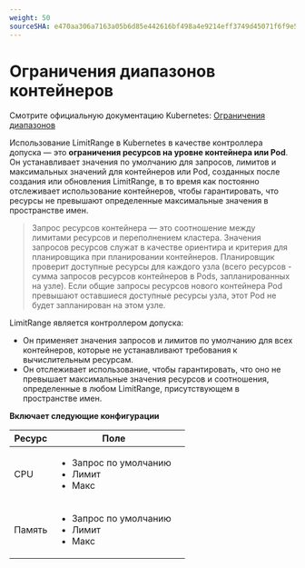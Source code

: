 ```yaml
---
weight: 50
sourceSHA: e470aa306a7163a05b6d85e442616bf498a4e9214eff3749d45071f6f9e57202
---
```


# Ограничения диапазонов контейнеров

Смотрите официальную документацию Kubernetes: [Ограничения диапазонов](https://kubernetes.io/docs/concepts/policy/limit-range/)

Использование LimitRange в Kubernetes в качестве контроллера допуска — это **ограничения ресурсов на уровне контейнера или Pod**. Он устанавливает значения по умолчанию для запросов, лимитов и максимальных значений для контейнеров или Pod, созданных после создания или обновления LimitRange, в то время как постоянно отслеживает использование контейнеров, чтобы гарантировать, что ресурсы не превышают определенные максимальные значения в пространстве имен.

> Запрос ресурсов контейнера — это соотношение между лимитами ресурсов и переполнением кластера. Значения запросов ресурсов служат в качестве ориентира и критерия для планировщика при планировании контейнеров. Планировщик проверит доступные ресурсы для каждого узла (всего ресурсов - сумма запросов ресурсов контейнеров в Pods, запланированных на узле). Если общие запросы ресурсов нового контейнера Pod превышают оставшиеся доступные ресурсы узла, этот Pod не будет запланирован на этом узле.

LimitRange является контроллером допуска:

- Он применяет значения запросов и лимитов по умолчанию для всех контейнеров, которые не устанавливают требования к вычислительным ресурсам.
- Он отслеживает использование, чтобы гарантировать, что оно не превышает максимальные значения ресурсов и соотношения, определенные в любом LimitRange, присутствующем в пространстве имен.

**Включает следующие конфигурации**

| Ресурс   | Поле                                                       |   |
| -------- | --------------------------------------------------------- | - |
| CPU      | <ul><li>Запрос по умолчанию</li><li>Лимит</li><li>Макс</li></ul> |   |
| Память   | <ul><li>Запрос по умолчанию</li><li>Лимит</li><li>Макс</li></ul> |   |
